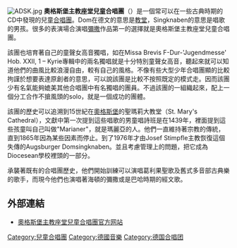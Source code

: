 [[File:ADSK.jpg|thumb]]
'''奧格斯堡主教座堂兒童合唱團'''（{{lang-de|Augsburg Domsingknaben}}）是一個常可以在一些古典時期的CD中發現的兒童[[合唱團|合唱團]]。Dom在德文的意思是[[教堂|教堂]]，Singknaben的意思是唱歌的男孩。很多的表演場合演唱[[彌撒|彌撒]]作品第一的選擇就是奧格斯堡主教座堂兒童合唱團。

該團也培育著自己的童聲女高音獨唱，如在Missa Brevis F-Dur-'Jugendmesse' Hob. XXII, 1 – Kyrie專輯中的兩名獨唱就是十分特別童聲女高音，聽起來就可以知道他們的曲風比較浪漫自由，較有自己的風格。不像有些大型少年合唱團顯的比較拘謹於想要表達原創者的意思，可以說該團是比較不按照既定的模式走。因而該團少有名氣能夠媲美其他合唱團中有名獨唱的團員。不過該團的一組織起來，配上一個分工合作不搶風頭的solo，就是一個成功的團體。

該團的歷史可以追溯到15世紀在[[奧格斯堡|奧格斯堡]]的聖瑪莉大教堂（St. Mary's Cathedral），文獻中第一次提到這些唱歌的男童唱詩班是在1439年，裡面提到這些孩童叫自己叫做"Marianer"，就是瑪麗亞的人。他們一直維持著宗教的傳統，直到1865年因為某些因素而停止。到了1976年才由Josef Stimpfle主教恢復這個失傳的Augsburger Domsingknaben。並且考慮管理上的問題，把它成為Diocesean學校裡頭的一部分。

承襲著既有的合唱團歷史，他們開始訓練可以演唱葛利果聖歌及舊式多音部古典樂的歌手，而現今他們也演唱著海頓的彌撒或是巴哈時期的經文歌。

==外部連結==
* [http://www.augsburger-domsingknaben.de/en/ 奧格斯堡主教座堂兒童合唱團官方网站] {{Wayback|url=http://www.augsburger-domsingknaben.de/en/ |date=20190716011201 }} {{en}} {{de}}

[[Category:兒童合唱團|Category:兒童合唱團]]
[[Category:德國音樂|Category:德國音樂]]
[[Category:德国合唱团|Category:德国合唱团]]